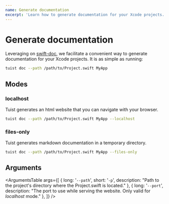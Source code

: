 ```yaml
---
name: Generate documentation
excerpt: 'Learn how to generate documentation for your Xcode projects.'
---
```


# Generate documentation

Leveraging on [swift-doc](https://github.com/SwiftDocOrg/swift-doc), we facilitate a convenient way to generate documentation for your Xcode projects. It is as simple as running:

```bash
tuist doc --path /path/to/Project.swift MyApp
```

## Modes

### localhost
Tuist generates an html website that you can navigate with your browser.

```bash
tuist doc --path /path/to/Project.swift MyApp --localhost
```

### files-only
Tuist generates markdown documentation in a temporary directory.


```bash
tuist doc --path /path/to/Project.swift MyApp --files-only
```

## Arguments

<ArgumentsTable
  args={[
    {
      long: '`--path`',
      short: '`-p`',
      description: "Path to the project's directory where the Project.swift is located."
    },
    {
      long: '`--port`',
      description: "The port to use while serving the website. Only valid for *localhost* mode."
    },
  ]}
/>
